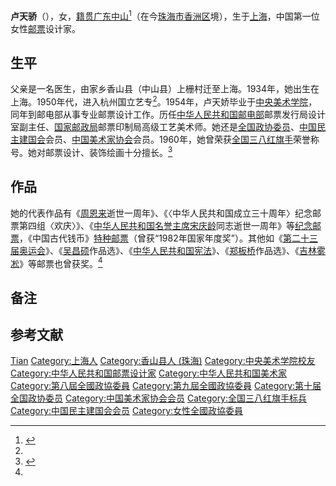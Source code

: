 '''卢天骄'''（{{bd|1934年|12月|2021年|8月1日|catIdx=Lu卢}}），女，[[籍贯|籍贯]][[廣東省_(中華民國)|广东]][[中山市|中山]]<ref name="a1">{{Cite web|url=http://www.zsmuseum.cn/zsmsg/2705.html|title=卢天骄|accessdate=2018-06-17|author=|date=2015-05-09|work=|publisher=中山市博物馆网站|language=Zh-hans|archive-date=2019-06-30|archive-url=https://web.archive.org/web/20190630054428/http://www.zsmuseum.cn/zsmsg/2705.html|dead-url=no}}</ref>（在今[[珠海市|珠海市]][[香洲区|香洲区]]境），生于[[上海|上海]]，中国第一位女性[[邮票|邮票]]设计家。

== 生平 ==
父亲是一名医生，由家乡香山县（中山县）上栅村迁至上海。1934年，她出生在上海。1950年代，进入杭州国立艺专<ref name="a1"/>。1954年，卢天娇毕业于[[中央美术学院|中央美术学院]]，同年到邮电部从事专业邮票设计工作。历任[[中华人民共和国邮电部|中华人民共和国邮电部]]邮票发行局设计室副主任、[[国家邮政局|国家邮政局]]邮票印制局高级工艺美术师。她还是[[全国政协委员|全国政协委员]]、[[中国民主建国会|中国民主建国会]]会员、[[中国美术家协会|中国美术家协会]]会员。1960年，她曾荣获[[全国三八红旗手|全国三八红旗手]]荣誉称号。她对邮票设计、装饰绘画十分擅长。<ref name=zgw>{{Cite web |url=http://www.china.com.cn/aboutchina/zhuanti/zgfn/2008-10/07/content_16577465.htm |title=中国第一位女邮票设计家：卢天骄，中国网，2008-10-07 |access-date=2011-11-15 |archive-date=2016-03-05 |archive-url=https://web.archive.org/web/20160305031636/http://www.china.com.cn/aboutchina/zhuanti/zgfn/2008-10/07/content_16577465.htm |dead-url=no }}</ref>

== 作品 ==
她的代表作品有《[[周恩来|周恩来]]逝世一周年》、《〈中华人民共和国成立三十周年〉纪念邮票第四组〈欢庆〉》、《[[中华人民共和国名誉主席|中华人民共和国名誉主席]][[宋庆龄|宋庆龄]]同志逝世一周年》等[[纪念邮票|纪念邮票]]，《中国古代钱币》[[特种邮票|特种邮票]]（曾获“1982年国家年度奖”）。其他如《[[第二十三届奥运会|第二十三届奥运会]]》、《[[吴昌硕|吴昌硕]]作品选》、《[[中华人民共和国宪法|中华人民共和国宪法]]》、《[[郑板桥|郑板桥]]作品选》、《[[吉林|吉林]][[雾凇|雾凇]]》等邮票也曾获奖。<ref name=zgw/>

== 备注 ==
{{noteFoot}}

== 参考文献 ==
{{reflist}}

{{中华全国妇女联合会第七届执行委员会}}
{{中华全国妇女联合会第八届执行委员会}}

{{Authority control}}
{{DEFAULTSORT:Lu卢}}
[[Category:盧姓|Tian]]
[[Category:上海人|Category:上海人]]
[[Category:香山县人_(珠海)|Category:香山县人 (珠海)]]
[[Category:中央美术学院校友|Category:中央美术学院校友]]
[[Category:中华人民共和国邮票设计家|Category:中华人民共和国邮票设计家]]
[[Category:中华人民共和国美术家|Category:中华人民共和国美术家]]
[[Category:第八屆全國政協委員|Category:第八屆全國政協委員]]
[[Category:第九屆全國政協委員|Category:第九屆全國政協委員]]
[[Category:第十届全国政协委员|Category:第十届全国政协委员]]
[[Category:中国美术家协会会员|Category:中国美术家协会会员]]
[[Category:全国三八红旗手标兵|Category:全国三八红旗手标兵]]
[[Category:中国民主建国会会员|Category:中国民主建国会会员]]
[[Category:女性全國政協委員|Category:女性全國政協委員]]